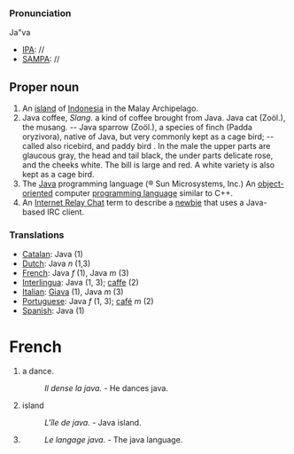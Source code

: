 ===Pronunciation===

Ja"va 
*[[IPA]]: //
*[[SAMPA]]: //

==Proper noun==

# An [[island]] of [[Indonesia]] in the Malay Archipelago.
# Java coffee, ''Slang.'' a kind of coffee brought from Java. Java cat (Zoöl.), the musang. -- Java sparrow (Zoöl.), a species of finch (Padda oryzivora), native of Java, but very commonly kept as a cage bird; -- called also ricebird, and paddy bird . In the male the upper parts are glaucous gray, the head and tail black, the under parts delicate rose, and the cheeks white. The bill is large and red. A white variety is also kept as a cage bird.
# The [[w:Java programming language| Java]] programming language (&#0174; Sun Microsystems, Inc.) An [[object-oriented]] computer [[programming language]] similar to C++.
# An [[Internet Relay Chat]] term to describe a [[newbie]] that uses a Java-based IRC client.

===Translations===

*[[Catalan]]: Java (1)
*[[Dutch]]: Java ''n'' (1,3)
*[[French]]: Java ''f'' (1), Java ''m'' (3)
*[[Interlingua]]: Java (1, 3); [[caffe]] (2)
*[[Italian]]: [[Giava]] (1), Java ''m'' (3)
*[[Portuguese]]: Java ''f'' (1, 3); [[café]] ''m'' (2)
*[[Spanish]]: Java (1)

=French=
#a dance.
#:''Il dense la java.'' - He dances java.
#island
#: ''L'île de java.'' - Java island.
#
#: ''Le langage java.'' - The java language.
